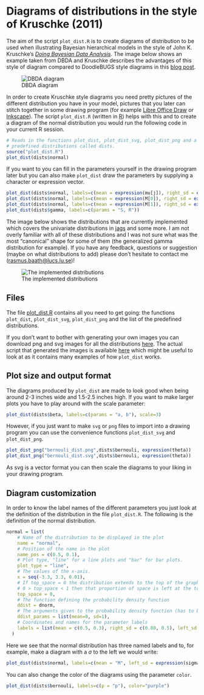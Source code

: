 Diagrams of distributions in the style of Kruschke (2011)
=====================================================

The aim of the script `plot_dist.R` is to create diagrams of distribution to be used when illustrating Bayesian hierarchical models in the style of John K. Kruschke's [*Doing Bayesian Data Analysis*](http://www.indiana.edu/~kruschke/DoingBayesianDataAnalysis/). The image below shows an example taken from DBDA and Kruschke describes the advantages of this style of diagram compared to DoodleBUGS style diagrams in this [blog post](http://doingbayesiandataanalysis.blogspot.se/2012/05/graphical-model-diagrams-in-doing.html).

![DBDA diagram](dbda_diagram.jpg)

In order to create Kruschke style diagrams you need pretty pictures of the different distribution you have in your model, pictures that you later can stitch together in some drawing program (for example [Libre Office Draw](http://www.libreoffice.org/features/draw/) or [Inkscape](http://inkscape.org/)). The script `plot_dist.R` (written in [R](http://www.r-project.org/)) helps with this and to create a diagram of the normal distribution you would run the following code in your current R session.

```r
# Reads in the functions plot_dist, plot_dist_svg, plot_dist_png and a list of
# predefined distributions called dists.
source("plot_dist.R") 
plot_dist(dists$normal)
```
If you want to you can fill in the parameters yourself in the drawing program later but you can also make `plot_dist` draw the parameters by supplying a character or expression vector.

```r
plot_dist(dists$normal, labels=c(mean = expression(mu[j]), right_sd = expression(tau)))
plot_dist(dists$normal, labels=c(mean = expression(M[0]), right_sd = expression(T[0])))
plot_dist(dists$normal, labels=c(mean = expression(M[1]), right_sd = expression(T[1])))
plot_dist(dists$gamma, labels=c(params = "S, R"))
```

The image below shows the distributions that are currently implemented which covers the univariate distributions in [jags](http://mcmc-jags.sourceforge.net/) and some more. I am not overly familiar with all of these distributions and I was not sure what was the most "canonical" shape for some of them (the generalized gamma distribution for example). If you have any feedback, questions or suggestion (maybe on what distributions to add) please don't hesitate to contact me ([rasmus.baath@lucs.lu.se](rasmus.baath@lucs.lu.se))!

![The implemented distributions](all_dists_smaller.png)

Files
------------------------

The file [plot_dist.R](plot_dist.R) contains all you need to get going: the functions `plot_dist`, `plot_dist_svg`, `plot_dist_png` and the list of the predefined distributions.

If you don't want to bother with generating your own images you can download png and svg images for all the distributions [here](distribution_diagrams.zip). The actual script that generated the images is available [here](create_diagrams.R) which might be useful to look at as it contains many examples of how `plot_dist` works. 

Plot size and output format
---------------------------
The diagrams produced by `plot_dist` are made to look good when being around 2-3 inches wide and 1.5-2.5 inches high. If you want to make larger plots you have to play around with the scale parameter:

```r
plot_dist(dists$beta, labels=c(params = "a, b"), scale=3)
```

However, if you just want to make `svg` or `png` files to import into a drawing program you can use the convenience functions `plot_dist_svg` and `plot_dist_png`.

```r
plot_dist_png("bernouli_dist.png",dists$bernouli, expression(theta))
plot_dist_png("bernouli_dist.svg",dists$bernouli, expression(theta))
```
As svg is a vector format you can then scale the diagrams to your liking in your drawing program.

Diagram customization
----------------

In order to know the label names of the different parameters you just look at the definition of the distribution in the file `plot_dist.R`. The following is the definition of the normal distribution.

```r
normal = list(
    # Name of the distribution to be displayed in the plot
    name = "normal",
    # Position of the name in the plot
    name_pos = c(0.5, 0.1),
    # Plot type, "line" for a line plots and "bar" for bar plots.
    plot_type = "line",
    # The values of the x-axis.
    x = seq(-3.3, 3.3, 0.01),
    # If top_space = 0 the distribution extends to the top of the graph, if 
    # 0 > top_space < 1 then that proportion of space is left at the top.
    top_space = 0,
    # The function defining the probability density function
    ddist = dnorm,
    # The arguments given to the probability density function (has to be named) 
    ddist_params = list(mean=0, sd=1),
    # Coordinates and names for the parameter labels
    labels = list(mean = c(0.5, 0.3), right_sd = c(0.80, 0.5), left_sd = c(0.20, 0.5))
  )

```
Here we see that the normal distribution has three named labels and to, for example, make a diagram with a $\sigma$ to the left we would write:

```r
plot_dist(dists$normal, labels=c(mean = "M", left_sd = expression(sigma)))

```

You can also change the color of the diagrams using the parameter `color`.
```r
plot_dist(dists$bernouli, labels=c(p = "p"), color="purple")

```